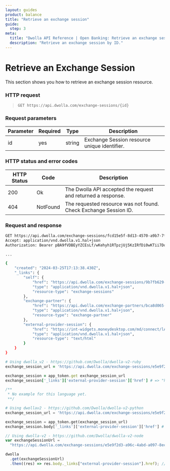 ```yaml
---
layout: guides
product: balance
title: "Retrieve an exchange session"
guide:
  step: 3
meta:
  title: "Dwolla API Reference | Open Banking: Retrieve an exchange session"
  description: "Retrieve an exchange session by ID."
---
```


# Retrieve an Exchange Session

This section shows you how to retrieve an exchange session resource.

### HTTP request

> `GET https://api.dwolla.com/exchange-sessions/{id}`

### Request parameters

| Parameter | Required | Type   | Description                                  |
| --------- | -------- | ------ | -------------------------------------------- |
| id        | yes      | string | Exchange Session resource unique identifier. |

### HTTP status and error codes

| HTTP Status | Code     | Description                                                      |
| ----------- | -------- | ---------------------------------------------------------------- |
| 200         | Ok       | The Dwolla API accepted the request and returned a response.     |
| 404         | NotFound | The requested resource was not found. Check Exchange Session ID. |

### Request and response

```bash
GET https://api.dwolla.com/exchange-sessions/fcd15e5f-8d13-4570-a9b7-7fb49e55941d
Accept: application/vnd.dwolla.v1.hal+json
Authorization: Bearer pBA9fVDBEyYZCEsLf/wKehyh1RTpzjUj5KzIRfDi0wKTii7DqY

...

{
    "created": "2024-03-25T17:13:38.430Z",
    "_links": {
        "self": {
            "href": "https://api.dwolla.com/exchange-sessions/9b7fb629-0fad-44f4-8c5e-44c25a0bfa8e",
            "type": "application/vnd.dwolla.v1.hal+json",
            "resource-type": "exchange-sessions"
        },
        "exchange-partner": {
            "href": "https://api.dwolla.com/exchange-partners/bca8d065-49a5-475b-a6b4-509bc8504d22",
            "type": "application/vnd.dwolla.v1.hal+json",
            "resource-type": "exchange-partner"
        },
        "external-provider-session": {
            "href": "https://int-widgets.moneydesktop.com/md/connect/lAfkc7m897s3t1ks9mmwyj4ry7Zq0xql4grzAg1kz77x7c9jrwls1t22w6xt8d2lsxx9zpqv30js3wswfdwcrpAsqgbAfkqwpksp7c2chsx167xy90Asfc67dkj9y48y8p142xw3yp4x5l9t9gkk6m3yk5vwsvyq2qq7w9trszxwdl14lmkg7l6949bn5n41chdkbnxycy40n9b6fkbdwl6qt5wl107k1x8srvlkpz325p412x9tkyA5clf39109lsfrgz2lkgsvntqf7l0zzwb5hl658gdjbxwhb52krwybnbdAqfq69cdy54l05jkvfwyf01q89x48jtgtx290lzjdfcty1lwb8d648wns/eyJ1aV9tZXNzYWdlX3ZlcnNpb24iOjQsInVpX21lc3NhZ2Vfd2Vidmlld191cmxfc2NoZW1lIjoibXgiLCJtb2RlIjoidmVyaWZpY2F0aW9uIn0%3D",
            "type": "application/vnd.dwolla.v1.hal+json",
            "resource-type": "text/html"
        }
    }
}
```

```ruby
# Using dwolla_v2 - https://github.com/Dwolla/dwolla-v2-ruby
exchange_session_url = 'https://api.dwolla.com/exchange-sessions/e5e9f2d3-a96c-4abd-a097-8ec7ae28aa8a'

exchange_session = app_token.get exchange_session_url
exchange_session['_links']['external-provider-session']['href'] # => "https://int-widgets.moneydesktop.com/md/connect/lAfkc7m897s3t1ks9mmwyj4ry7Zq0xql4grzAg1kz77x7c9jrwls1t22w6xt8d2lsxx9zpqv30js3wswfdwcrpAsqgbAfkqwpksp7c2chsx167xy90Asfc67dkj9y48y8p142xw3yp4x5l9t9gkk6m3yk5vwsvyq2qq7w9trszxwdl14lmkg7l6949bn5n41chdkbnxycy40n9b6fkbdwl6qt5wl107k1x8srvlkpz325p412x9tkyA5clf39109lsfrgz2lkgsvntqf7l0zzwb5hl658gdjbxwhb52krwybnbdAqfq69cdy54l05jkvfwyf01q89x48jtgtx290lzjdfcty1lwb8d648wns/eyJ1aV9tZXNzYWdlX3ZlcnNpb24iOjQsInVpX21lc3NhZ2Vfd2Vidmlld191cmxfc2NoZW1lIjoibXgiLCJtb2RlIjoidmVyaWZpY2F0aW9uIn0%3D"
```

```php
/**
 * No example for this language yet.
 **/
```

```python
# Using dwollav2 - https://github.com/Dwolla/dwolla-v2-python
exchange_session_url = 'https://api.dwolla.com/exchange-sessions/e5e9f2d3-a96c-4abd-a097-8ec7ae28aa8a'

exchange_session = app_token.get(exchange_session_url)
exchange_session.body['_links']['external-provider-session']['href'] # => 'https://int-widgets.moneydesktop.com/md/connect/lAfkc7m897s3t1ks9mmwyj4ry7Zq0xql4grzAg1kz77x7c9jrwls1t22w6xt8d2lsxx9zpqv30js3wswfdwcrpAsqgbAfkqwpksp7c2chsx167xy90Asfc67dkj9y48y8p142xw3yp4x5l9t9gkk6m3yk5vwsvyq2qq7w9trszxwdl14lmkg7l6949bn5n41chdkbnxycy40n9b6fkbdwl6qt5wl107k1x8srvlkpz325p412x9tkyA5clf39109lsfrgz2lkgsvntqf7l0zzwb5hl658gdjbxwhb52krwybnbdAqfq69cdy54l05jkvfwyf01q89x48jtgtx290lzjdfcty1lwb8d648wns/eyJ1aV9tZXNzYWdlX3ZlcnNpb24iOjQsInVpX21lc3NhZ2Vfd2Vidmlld191cmxfc2NoZW1lIjoibXgiLCJtb2RlIjoidmVyaWZpY2F0aW9uIn0%3D'
```

```javascript
// Using dwolla-v2 - https://github.com/Dwolla/dwolla-v2-node
var exchangeSessionUrl =
  "https://api.dwolla.com/exchange-sessions/e5e9f2d3-a96c-4abd-a097-8ec7ae28aa8a";

dwolla
  .get(exchangeSessionUrl)
  .then((res) => res.body._links["external-provider-session"].href); // => "https://int-widgets.moneydesktop.com/md/connect/lAfkc7m897s3t1ks9mmwyj4ry7Zq0xql4grzAg1kz77x7c9jrwls1t22w6xt8d2lsxx9zpqv30js3wswfdwcrpAsqgbAfkqwpksp7c2chsx167xy90Asfc67dkj9y48y8p142xw3yp4x5l9t9gkk6m3yk5vwsvyq2qq7w9trszxwdl14lmkg7l6949bn5n41chdkbnxycy40n9b6fkbdwl6qt5wl107k1x8srvlkpz325p412x9tkyA5clf39109lsfrgz2lkgsvntqf7l0zzwb5hl658gdjbxwhb52krwybnbdAqfq69cdy54l05jkvfwyf01q89x48jtgtx290lzjdfcty1lwb8d648wns/eyJ1aV9tZXNzYWdlX3ZlcnNpb24iOjQsInVpX21lc3NhZ2Vfd2Vidmlld191cmxfc2NoZW1lIjoibXgiLCJtb2RlIjoidmVyaWZpY2F0aW9uIn0%3D"
```
